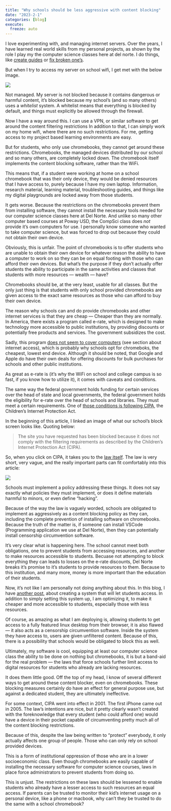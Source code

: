 ```yaml
---
title: "Why schools should be less aggressive with content blocking"
date: "2023-2-1"
categories: [blog]
execute:
  freeze: auto
---
```



I love experimenting with, and managing internet servers. Over the years, I have learned real world skills from my personal projects, as shown by the role I play my the computer science classes here at del norte. I do things, like [create guides](https://moonpiedumplings.github.io/quartotest/posts/duckdns/) or [fix broken one's](https://github.com/nighthawkcoders/APCSP/pull/119).

But when I try to access my server on school wifi, I get met with the below image.

![](blockscreen.png)


Not managed. My server is not blocked because it contains dangerous or harmful content, it's blocked because my school's (and so many others) uses a *whitelist* system. A whitelist means that everything is blocked by default, and things must explicitly be allowed through the firewall. 

Now I have a way around this. I can use a VPN, or similar software to get around the content filtering restrictions In addition to that, I can simply work on my home wifi, where there are no such restrictions. For me, getting access to my project based learning environments are easy.

But for students, who only use chromebooks, they cannot get around these restrictions. Chromebooks, the managed devices distributed by our school and so many others, are completely locked down. The chromebook itself implements the content blocking software, rather than the WiFi.

This means that, if a student were working at home on a school chromebook that was their only device, they would be denied resources that I have access to, purely because I have my own laptop. Information, research material, learning material, troubleshooting guides, and things like my digital playgrounds are locked away from those students.

It gets worse. Because the restrictions on the chromebooks prevent them from installing software, they cannot install the necessary tools needed for our computer science classes here at Del Norte. And unlike so many other computer based courses at Poway USD, the CompSci class does *not* provide it's own computers for use. I personally know someone who wanted to take computer science, but was forced to drop out because they could not obtain their own device. 

Obviously, this is unfair. The point of chromebooks is to offer students who are unable to obtain their own device for whatever reason the ability to have a computer to work on so they can be on equal footing with those who can afford their own devices. But what's the purpose if they don't actually offer students the ability to participate in the same activities and classes that students with more resources — wealth — have?

Chromebooks should be, at the very least, usable for all classes. But the only just thing is that students with only school provided chromebooks are given access to the exact same resources as those who can afford to buy their own device.



The reason why schools can and do provide chromebooks and other internet services is that they are cheap — Cheaper than they are normally. In America, there exists a program called e-rate, which is designed to make technology more accessible to public institutions, by providing discounts or potentially free products and services. The government subsidizes the cost.

Sadly, this program [does not seem to cover computers](https://docs.fcc.gov/public/attachments/DA-17-973A1.pdf) (see section about internet access), which is probably why schools opt for chromeboks, the cheapest, lowest end device. Although it should be noted, that Google and Apple do have their own deals for offering discounts for bulk purchases for schools and other public institutions.

As great as e-rate is (it's why the WiFi on school and college campus is so fast, if you know how to utilize it), it comes with caveats and conditions. 

The same way the federal government holds funding for certain services over the head of state and local governments, the federal government holds the eligibility for e-rate over the head of schools and libraries. They must meet a certain requirements. One of [those conditions is following CIPA](https://www.usac.org/e-rate/applicant-process/starting-services/cipa/), the Children’s Internet Protection Act. 


In the beginning of this article, I linked an image of what our school's block screen looks like. Quoting below:

> The site you have requested has been blocked because it does not comply with the filtering requirements as described by the Children's Internet Protection Act (CIPA).

So, when you click on CIPA, it takes you to the [law itself](https://www.fcc.gov/consumers/guides/childrens-internet-protection-act). The law is very short, very vague, and the really important parts can fit comfortably into this article:

![](CIPA.png)

Schools must implement a policy addressing these things. It does not say exactly what policies they must implement, or does it define materials harmful to minors, or even define "hacking".

Because of the way the law is vaguely worded, schools are obligated to implement as aggressively as a content blocking policy as they can, including the complete prevention of installing software on chromebooks. Because the truth of the matter is, if someone can install VSCode (Programming application we use at Del Norte), then they can potentially install censorship circumvention software. 

It's very clear what is happening here. The school cannot meet both obligations, one to prevent students from accessing resources, and another to make resources accessible to students. Becuase not attempting to block everything they can leads to losses on the e-rate discounts, Del Norte breaks it's promise to it's students to provide resources to them. Because to this institution, and many more, money is more important than the education of their students. 


Now, it's not like I am personally not doing anything about this. In this blog, I have [another post](https://moonpiedumplings.github.io/quartotest/posts/setting-up-kasm/), about creating a system that will let students access. In addition to simply setting this system up, I am optimizing it, to make it cheaper and more accessible to students, especially those with less resources.

Of course, as amazing as what I am deploying is, allowing students to get access to a fully featured linux desktop from their browser, it is also flawed — it also acts as a censorship circumvention software. Inside the system they have access to, users are given unfiltered content. Because of this, there is a possibility that schools would be obligated to block this as well.

Ultimately, my software is cool, equipping at least our computer science class the ability to be done on nothing but chromebooks, it is but a band-aid for the real problem — the laws that force schools further limit access to digital resources for students who already are lacking resources.

It does them little good. Off the top of my head, I know of several different ways to get around these content blocker, even on chromebooks. These blocking measures certainly do have an effect for general purpose use, but against a dedicated student, they are ultimately ineffective. 


For some context, CIPA went into effect in 2001. The first iPhone came out in 2005. The law's intentions are nice, but it pretty clearly wasn't created with the foreknowledge that every student (who could afford one) would have a device in their pocket capable of circumventing pretty much all of the content blocking restrictions.

Because of this, despite the law being written to "protect" everybody, it only actually affects one group of people. Those who can only rely on school provided devices. 

This is a form of institutional oppression of those who are in a lower socioeconomic class. Even though chromebooks are easily capable of installing the necessary software for computer science courses, laws in place force administrators to prevent students from doing so.

This is unjust. The restrictions on these laws should be lessened to enable students who already have a lesser access to such resources an equal access. If parents can be trusted to monitor their kid's internet usage on a personal device, like a phone or macbook, why can't they be trusted to do the same with a school chromebook?
